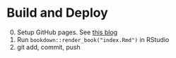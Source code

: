 # Build and Deploy

0. Setup GitHub pages. See [this blog](https://seankross.com/2016/11/17/How-to-Start-a-Bookdown-Book.html)
1. Run `bookdown::render_book("index.Rmd")` in RStudio
2. git add, commit, push


